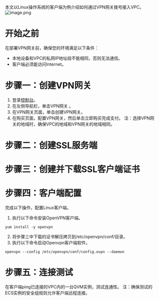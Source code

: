 本文以Linux操作系统的客户端为例介绍如何通过VPN网关拨号接入VPC。
![image.png](https://dn-odum9helk.qbox.me/Fo9jC2DkkzkhF5YBe3hYLqDeqfzD)
# 开始之前
在部署VPN网关前，确保您的环境满足以下条件：

- 本地设备和VPC的私网IP地址段不能相同，否则无法通信。
- 客户端必须能访问Internet。

# 步骤一：创建VPN网关
1. 登录[控制台](https://portal.qiniu.com/qvm/network/vpnGateway)。
2. 在左侧导航栏，单击VPN网关 。
3. 在VPN网关页面，单击创建VPN网关。
4. 在购买页面，配置VPN网关，然后单击立即购买完成支付。
注：选择VPN网关的地域时，确保VPC的地域和VPN网关的地域相同。

# 步骤二：创建SSL服务端
# 步骤三：创建并下载SSL客户端证书
# 步骤四：客户端配置
完成以下操作，配置Linux客户端。
1. 执行以下命令安装OpenVPN客户端。
``` 
yum install -y openvpn
```
2. 将步骤三中下载的证书解压拷贝到/etc/openvpn/conf/目录。
3. 执行以下命令启动Openvpn客户端软件。
``` 
openvpn --config /etc/openvpn/conf/config.ovpn --daemon
```
# 步骤五：连接测试
在客户端ping已连接的VPC内的一台QVM实例，测试连通性。
注：确保测试的ECS实例的安全组规则允许客户端远程连接。